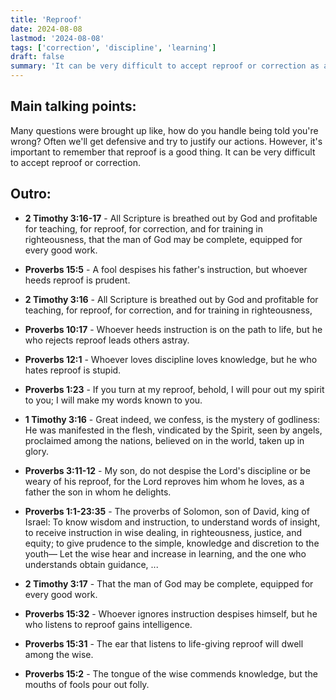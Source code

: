 ```yaml
---
title: 'Reproof'
date: 2024-08-08
lastmod: '2024-08-08'
tags: ['correction', 'discipline', 'learning']
draft: false
summary: 'It can be very difficult to accept reproof or correction as a grown man. However, it can be the most life giving thing we can do for ourselves and our loved ones.'
---
```


## Main talking points:

Many questions were brought up like, how do you handle being told you're wrong? Often we'll get defensive and try to justify our actions. However, it's important to remember that reproof is a good thing. It can be very difficult to accept reproof or correction.

## Outro:

- **2 Timothy 3:16-17** - All Scripture is breathed out by God and profitable for teaching, for reproof, for correction, and for training in righteousness, that the man of God may be complete, equipped for every good work.

- **Proverbs 15:5** - A fool despises his father's instruction, but whoever heeds reproof is prudent.

- **2 Timothy 3:16** - All Scripture is breathed out by God and profitable for teaching, for reproof, for correction, and for training in righteousness,

- **Proverbs 10:17** - Whoever heeds instruction is on the path to life, but he who rejects reproof leads others astray.

- **Proverbs 12:1** - Whoever loves discipline loves knowledge, but he who hates reproof is stupid.

- **Proverbs 1:23** - If you turn at my reproof, behold, I will pour out my spirit to you; I will make my words known to you.

- **1 Timothy 3:16** - Great indeed, we confess, is the mystery of godliness: He was manifested in the flesh, vindicated by the Spirit, seen by angels, proclaimed among the nations, believed on in the world, taken up in glory.

- **Proverbs 3:11-12** - My son, do not despise the Lord's discipline or be weary of his reproof, for the Lord reproves him whom he loves, as a father the son in whom he delights.

- **Proverbs 1:1-23:35** - The proverbs of Solomon, son of David, king of Israel: To know wisdom and instruction, to understand words of insight, to receive instruction in wise dealing, in righteousness, justice, and equity; to give prudence to the simple, knowledge and discretion to the youth— Let the wise hear and increase in learning, and the one who understands obtain guidance, ...

- **2 Timothy 3:17** - That the man of God may be complete, equipped for every good work.

- **Proverbs 15:32** - Whoever ignores instruction despises himself, but he who listens to reproof gains intelligence.

- **Proverbs 15:31** - The ear that listens to life-giving reproof will dwell among the wise.

- **Proverbs 15:2** - The tongue of the wise commends knowledge, but the mouths of fools pour out folly.
